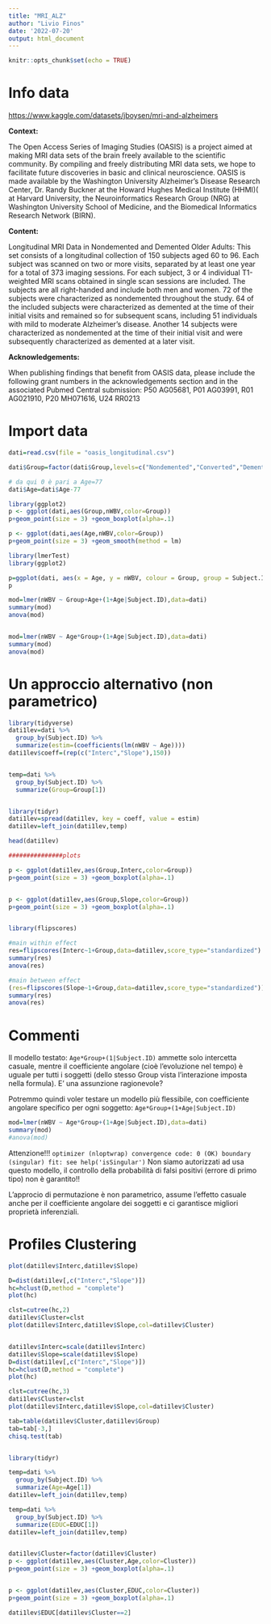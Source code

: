 ---
title: "MRI_ALZ"
author: "Livio Finos"
date: '2022-07-20'
output: html_document
---

```{r setup, include=FALSE}
knitr::opts_chunk$set(echo = TRUE)
```

# Info data

<https://www.kaggle.com/datasets/jboysen/mri-and-alzheimers>

**Context:**

The Open Access Series of Imaging Studies (OASIS) is a project aimed at making MRI data sets of the brain freely available to the scientific community. By compiling and freely distributing MRI data sets, we hope to facilitate future discoveries in basic and clinical neuroscience. OASIS is made available by the Washington University Alzheimer's Disease Research Center, Dr. Randy Buckner at the Howard Hughes Medical Institute (HHMI)( at Harvard University, the Neuroinformatics Research Group (NRG) at Washington University School of Medicine, and the Biomedical Informatics Research Network (BIRN).

**Content:**

Longitudinal MRI Data in Nondemented and Demented Older Adults: This set consists of a longitudinal collection of 150 subjects aged 60 to 96. Each subject was scanned on two or more visits, separated by at least one year for a total of 373 imaging sessions. For each subject, 3 or 4 individual T1-weighted MRI scans obtained in single scan sessions are included. The subjects are all right-handed and include both men and women. 72 of the subjects were characterized as nondemented throughout the study. 64 of the included subjects were characterized as demented at the time of their initial visits and remained so for subsequent scans, including 51 individuals with mild to moderate Alzheimer's disease. Another 14 subjects were characterized as nondemented at the time of their initial visit and were subsequently characterized as demented at a later visit.

**Acknowledgements:**

When publishing findings that benefit from OASIS data, please include the following grant numbers in the acknowledgements section and in the associated Pubmed Central submission: P50 AG05681, P01 AG03991, R01 AG021910, P20 MH071616, U24 RR0213

# Import data

```{r}
dati=read.csv(file = "oasis_longitudinal.csv")

dati$Group=factor(dati$Group,levels=c("Nondemented","Converted","Demented"))

# da qui 0 è pari a Age=77
dati$Age=dati$Age-77
```

```{r}
library(ggplot2)
p <- ggplot(dati,aes(Group,nWBV,color=Group))
p+geom_point(size = 3) +geom_boxplot(alpha=.1)

p <- ggplot(dati,aes(Age,nWBV,color=Group))
p+geom_point(size = 3) +geom_smooth(method = lm)


```

```{r}
library(lmerTest)
library(ggplot2)

p=ggplot(dati, aes(x = Age, y = nWBV, colour = Group, group = Subject.ID)) + geom_line() + geom_point()
p

mod=lmer(nWBV ~ Group+Age+(1+Age|Subject.ID),data=dati)
summary(mod)
anova(mod)


mod=lmer(nWBV ~ Age*Group+(1+Age|Subject.ID),data=dati)
summary(mod)
anova(mod)


```

<!-- ```{r} -->
<!-- library(tidyverse) -->
<!-- dati <- group_by(dati, Subject.ID) %>% mutate(nWBV0 = nWBV-nWBV[1]) -->


<!-- library(ggplot2) -->
<!-- p=ggplot(dati, aes(x = Age, y = nWBV0, colour = Group, group = Subject.ID)) + geom_line() + geom_point() -->
<!-- p -->

<!-- ``` -->

# Un approccio alternativo (non parametrico)

```{r}
library(tidyverse)
dati1lev=dati %>%
  group_by(Subject.ID) %>%
  summarize(estim=(coefficients(lm(nWBV ~ Age))))
dati1lev$coeff=(rep(c("Interc","Slope"),150))


temp=dati %>%
  group_by(Subject.ID) %>%
  summarize(Group=Group[1])


library(tidyr)
dati1lev=spread(dati1lev, key = coeff, value = estim)
dati1lev=left_join(dati1lev,temp)

head(dati1lev)

###############plots

p <- ggplot(dati1lev,aes(Group,Interc,color=Group))
p+geom_point(size = 3) +geom_boxplot(alpha=.1)


p <- ggplot(dati1lev,aes(Group,Slope,color=Group))
p+geom_point(size = 3) +geom_boxplot(alpha=.1)


library(flipscores)

#main within effect
res=flipscores(Interc~1+Group,data=dati1lev,score_type="standardized")
summary(res)
anova(res)

#main between effect
(res=flipscores(Slope~1+Group,data=dati1lev,score_type="standardized"))
summary(res)
anova(res)

```

# Commenti

Il modello testato: `Age*Group+(1|Subject.ID)` ammette solo intercetta casuale, mentre il coefficiente angolare (cioè l'evoluzione nel tempo) è uguale per tutti i soggetti (dello stesso Group vista l'interazione imposta nella formula). E' una assunzione ragionevole?

Potremmo quindi voler testare un modello più flessibile, con coefficiente angolare specifico per ogni soggetto: `Age*Group+(1+Age|Subject.ID)`

```{r}
mod=lmer(nWBV ~ Age*Group+(1+Age|Subject.ID),data=dati)
summary(mod)
#anova(mod)
```

Attenzione!!! `optimizer (nloptwrap) convergence code: 0 (OK) boundary (singular) fit: see help('isSingular')` Non siamo autorizzati ad usa questo modello, il controllo della probabilità di falsi positivi (errore di primo tipo) non è garantito!!

L'approcio di permutazione è non parametrico, assume l'effetto casuale anche per il coefficiente angolare dei soggetti e ci garantisce migliori proprietà inferenziali.

# Profiles Clustering

```{r}
plot(dati1lev$Interc,dati1lev$Slope)

D=dist(dati1lev[,c("Interc","Slope")])
hc=hclust(D,method = "complete")
plot(hc)

clst=cutree(hc,2)
dati1lev$Cluster=clst
plot(dati1lev$Interc,dati1lev$Slope,col=dati1lev$Cluster)


dati1lev$Interc=scale(dati1lev$Interc)
dati1lev$Slope=scale(dati1lev$Slope)
D=dist(dati1lev[,c("Interc","Slope")])
hc=hclust(D,method = "complete")
plot(hc)

clst=cutree(hc,3)
dati1lev$Cluster=clst
plot(dati1lev$Interc,dati1lev$Slope,col=dati1lev$Cluster)

tab=table(dati1lev$Cluster,dati1lev$Group)
tab=tab[-3,]
chisq.test(tab)


library(tidyr)

temp=dati %>%
  group_by(Subject.ID) %>%
  summarize(Age=Age[1])
dati1lev=left_join(dati1lev,temp)

temp=dati %>%
  group_by(Subject.ID) %>%
  summarize(EDUC=EDUC[1])
dati1lev=left_join(dati1lev,temp)


dati1lev$Cluster=factor(dati1lev$Cluster)
p <- ggplot(dati1lev,aes(Cluster,Age,color=Cluster))
p+geom_point(size = 3) +geom_boxplot(alpha=.1)


p <- ggplot(dati1lev,aes(Cluster,EDUC,color=Cluster))
p+geom_point(size = 3) +geom_boxplot(alpha=.1)

dati1lev$EDUC[dati1lev$Cluster==2]
```
